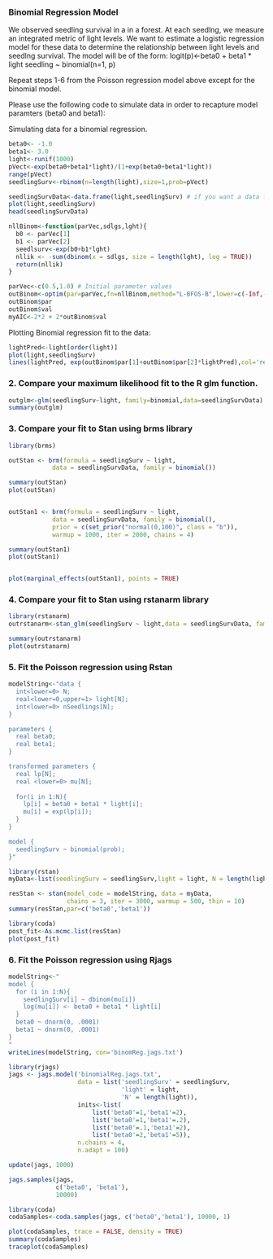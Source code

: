 ### Binomial Regression Model 

We observed seedling survival in a in a forest.  At each seedlng, we measure an integrated metric of light levels. We want to estimate a logistic regression model for these data to determine the relationship between light levels and seedlng survival.  The model will be of the form:
logit(p)<-beta0 + beta1 * light
seedling ~ binomial(n=1, p)

Repeat steps 1-6 from the Poisson regression model above except for the binomial model.

Please use the following code to simulate data in order to recapture model paramters (beta0 and beta1):

Simulating data for a binomial regression. 

```{r simulate data}
beta0<- -1.0 
beta1<- 3.0
light<-runif(1000)
pVect<-exp(beta0+beta1*light)/(1+exp(beta0+beta1*light))
range(pVect)
seedlingSurv<-rbinom(n=length(light),size=1,prob=pVect)

seedlingSurvData<-data.frame(light,seedlingSurv) # if you want a data frame
plot(light,seedlingSurv)
head(seedlingSurvData)

```

```{r likelihood}
nllBinom<-function(parVec,sdlgs,lght){
  b0 <- parVec[1]
  b1 <- parVec[2]
  seedlsurv<-exp(b0+b1*lght)
  nllik <- -sum(dbinom(x = sdlgs, size = length(lght), log = TRUE))
  return(nllik)
}
```


```{r}
parVec<-c(0.5,1.0) # Initial parameter values 
outBinom<-optim(par=parVec,fn=nllBinom,method="L-BFGS-B",lower=c(-Inf,-Inf),upper=c(Inf,Inf),sdlgs=seedlingSurv,lght=light)
outBinom$par 
outBinom$val 
myAIC<-2*2 + 2*outBinom$val

```

Plotting Binomial regression fit to the data:

```{r}
lightPred<-light[order(light)]
plot(light,seedlingSurv)
lines(lightPred, exp(outBinom$par[1]+outBinom$par[2]*lightPred),col='red',lwd=2)
```

### 2. Compare your maximum likelihood fit to the R glm function.

```{r}
outglm<-glm(seedlingSurv~light, family=binomial,data=seedlingSurvData)
summary(outglm)
```

### 3.  Compare your fit to Stan using brms library

```{r}
library(brms)

outStan <- brm(formula = seedlingSurv ~ light,
            data = seedlingSurvData, family = binomial())

summary(outStan)
plot(outStan)


outStan1 <- brm(formula = seedlingSurv ~ light,
            data = seedlingSurvData, family = binomial(),
            prior = c(set_prior("normal(0,100)", class = "b")),
            warmup = 1000, iter = 2000, chains = 4)

summary(outStan1)
plot(outStan1)


plot(marginal_effects(outStan1), points = TRUE)
```

### 4. Compare your fit to Stan using rstanarm library


```{r}
library(rstanarm)
outrstanarm<-stan_glm(seedlingSurv ~ light,data = seedlingSurvData, family = binomial, iter=2000, warmup=1000, cores=4)

summary(outrstanarm)
plot(outrstanarm)

```

### 5. Fit the Poisson regression using Rstan

```{r}
modelString<-"data {
  int<lower=0> N;
  real<lower=0,upper=1> light[N];
  int<lower=0> nSeedlings[N];
}

parameters {
  real beta0;
  real beta1;
}

transformed parameters {
  real lp[N];
  real <lower=0> mu[N];
  
  for(i in 1:N){
    lp[i] = beta0 + beta1 * light[i];
    mu[i] = exp(lp[i]);
  }
}

model {
  seedlingSurv ~ binomial(prob);
}"
```



```{r}
library(rstan)
myData<-list(seedlingSurv = seedlingSurv,light = light, N = length(light))

resStan <- stan(model_code = modelString, data = myData,
                chains = 3, iter = 3000, warmup = 500, thin = 10)
summary(resStan,par=c('beta0','beta1'))

```


```{r}
library(coda)
post_fit<-As.mcmc.list(resStan) 
plot(post_fit)
```


### 6. Fit the Poisson regression using Rjags


```{r}
modelString<-"
model {
  for (i in 1:N){
    seedlingSurv[i] ~ dbinom(mu[i])
    log(mu[i]) <- beta0 + beta1 * light[i]
  }
  beta0 ~ dnorm(0, .0001)
  beta1 ~ dnorm(0, .0001)
}
"
writeLines(modelString, con='binomReg.jags.txt')
```


```{r}
library(rjags)
jags <- jags.model('binomialReg.jags.txt',
                   data = list('seedlingSurv' = seedlingSurv,
                               'light' = light,
                               'N' = length(light)),
                   inits<-list(
                       list('beta0'=1,'beta1'=2),
                       list('beta0'=1,'beta1'=.2),
                       list('beta0'=.1,'beta1'=2),
                       list('beta0'=2,'beta1'=5)),
                   n.chains = 4,
                   n.adapt = 100)
```


```{r}
update(jags, 1000)

jags.samples(jags,
             c('beta0', 'beta1'),
             10000)
```


```{r}
library(coda)
codaSamples<-coda.samples(jags, c('beta0','beta1'), 10000, 1)
```
```{r}
plot(codaSamples, trace = FALSE, density = TRUE)
summary(codaSamples)
traceplot(codaSamples)
```


